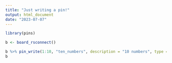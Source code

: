 ```yaml
---
title: "Just writing a pin!"
output: html_document
date: "2023-07-07"
---
```



```r
library(pins)

b <- board_rsconnect()

b %>% pin_write(1:10, "ten_numbers", description = "10 numbers", type = "csv")
b
```
